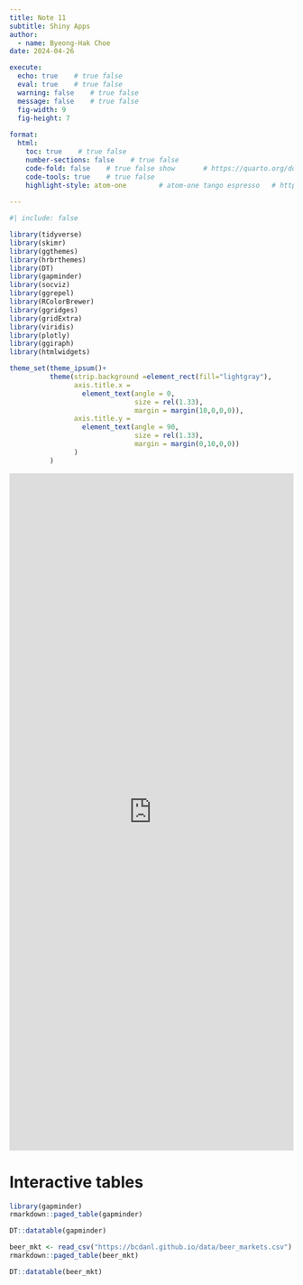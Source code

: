 ```yaml
---
title: Note 11
subtitle: Shiny Apps
author: 
  - name: Byeong-Hak Choe
date: 2024-04-26

execute: 
  echo: true    # true false
  eval: true    # true false
  warning: false    # true false
  message: false    # true false
  fig-width: 9
  fig-height: 7
  
format: 
  html:
    toc: true    # true false
    number-sections: false    # true false
    code-fold: false    # true false show       # https://quarto.org/docs/output-formats/html-code.html
    code-tools: true    # true false
    highlight-style: atom-one        # atom-one tango espresso   # https://quarto.org/docs/output-formats/html-code.html#highlighting
    
---
```



```r
#| include: false

library(tidyverse)
library(skimr)
library(ggthemes)
library(hrbrthemes)
library(DT)
library(gapminder)
library(socviz)
library(ggrepel)
library(RColorBrewer)
library(ggridges)
library(gridExtra)
library(viridis)
library(plotly)
library(ggiraph)
library(htmlwidgets)

theme_set(theme_ipsum()+
          theme(strip.background =element_rect(fill="lightgray"),
                axis.title.x = 
                  element_text(angle = 0,
                               size = rel(1.33),
                               margin = margin(10,0,0,0)),
                axis.title.y = 
                  element_text(angle = 90,
                               size = rel(1.33),
                               margin = margin(0,10,0,0))
                )
          )
```



```{=html}
<style>iframe{height: 1200px; width: "100%"}</style>
<iframe height="100%" width="100%" frameborder="no"
src="https://bclog1.shinyapps.io/any_/">
</iframe>
```


# Interactive tables

```r
library(gapminder)
rmarkdown::paged_table(gapminder)
```


```r
DT::datatable(gapminder)
```





```r
beer_mkt <- read_csv("https://bcdanl.github.io/data/beer_markets.csv")
rmarkdown::paged_table(beer_mkt)
```


```r
DT::datatable(beer_mkt)
```




